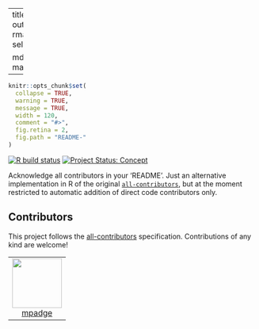 
---
title: "allcontributor"
output:
  rmarkdown::html_vignette:
    self_contained: no

  md_document:
    variant: markdown_github
---

<!-- README.md is generated from README.Rmd. Please edit that file -->

```r
knitr::opts_chunk$set(
  collapse = TRUE,
  warning = TRUE,
  message = TRUE,
  width = 120,
  comment = "#>",
  fig.retina = 2,
  fig.path = "README-"
)
```

<!-- badges: start -->

[![R build
status](https://github.com/mpadge/allcontributor/workflows/R-CMD-check/badge.svg)](https://github.com/mpadge/allcontributor/actions?query=workflow%3AR-CMD-check)
[![Project Status:
Concept](https://www.repostatus.org/badges/latest/concept.svg)](https://www.repostatus.org/#concept)
<!-- badges: end -->

Acknowledge all contributors in your 'README'. Just an alternative
implementation in R of the original
[`all-contributors`](https://github.com/all-contributors/all-contributors), but
at the moment restricted to automatic addition of direct code contributors
only.

## Contributors

<!-- ALL-CONTRIBUTORS-LIST:START - Do not remove or modify this section -->
<!-- prettier-ignore-start -->
<!-- markdownlint-disable -->

This project follows the [all-contributors](https://allcontributors.org) specification. Contributions of any kind are welcome!

<table>

<tr>
<td align="center">
<a href="https://github.com/mpadge">
<img src="https://avatars1.githubusercontent.com/u/6697851?v=4" width="100px;" alt=""/>
</a><br>
<a href="https://github.com/mpadge/allcontributor/commits?author=mpadge">mpadge</a>
</td>
</tr>

</table>

<!-- markdownlint-enable -->
<!-- prettier-ignore-end -->
<!-- ALL-CONTRIBUTORS-LIST:END -->

